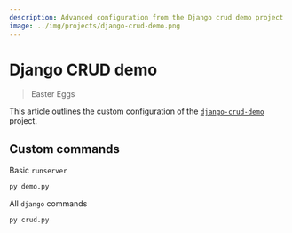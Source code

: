 ```yaml
---
description: Advanced configuration from the Django crud demo project
image: ../img/projects/django-crud-demo.png
---
```


# Django CRUD demo
> Easter Eggs

This article outlines the custom configuration of the [`django-crud-demo`](https://github.com/mkeithX/django-crud-demo) project.

## Custom commands

Basic `runserver`

```py
py demo.py
```
All `django` commands

```python
py crud.py
```